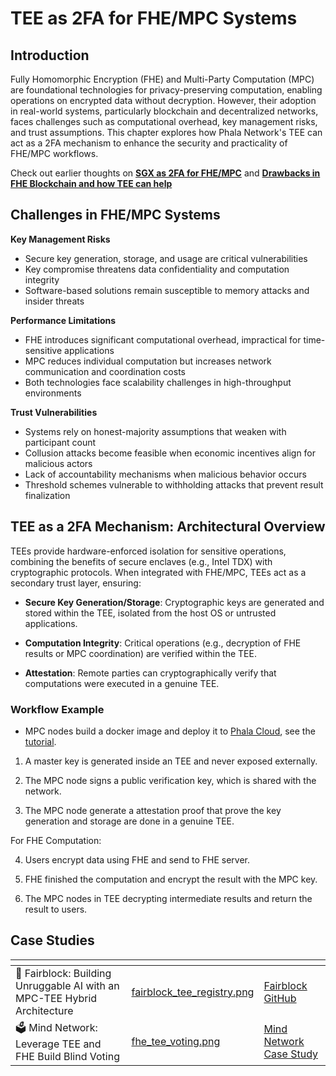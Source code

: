 # TEE as 2FA for FHE/MPC Systems

## Introduction

Fully Homomorphic Encryption (FHE) and Multi-Party Computation (MPC) are foundational technologies for privacy-preserving computation, enabling operations on encrypted data without decryption. However, their adoption in real-world systems, particularly blockchain and decentralized networks, faces challenges such as computational overhead, key management risks, and trust assumptions. This chapter explores how Phala Network's TEE can act as a 2FA mechanism to enhance the security and practicality of FHE/MPC workflows.

Check out earlier thoughts on **[SGX as 2FA for FHE/MPC](https://ethresear.ch/t/sgx-as-2fa-for-fhe-mpc/19780)** and **[Drawbacks in FHE Blockchain and how TEE can help](https://collective.flashbots.net/t/drawbacks-in-fhe-blockchain-and-how-tee-can-help-it/3642)**

## Challenges in FHE/MPC Systems

**Key Management Risks**
- Secure key generation, storage, and usage are critical vulnerabilities
- Key compromise threatens data confidentiality and computation integrity
- Software-based solutions remain susceptible to memory attacks and insider threats

**Performance Limitations**
- FHE introduces significant computational overhead, impractical for time-sensitive applications
- MPC reduces individual computation but increases network communication and coordination costs
- Both technologies face scalability challenges in high-throughput environments

**Trust Vulnerabilities**
- Systems rely on honest-majority assumptions that weaken with participant count
- Collusion attacks become feasible when economic incentives align for malicious actors
- Lack of accountability mechanisms when malicious behavior occurs
- Threshold schemes vulnerable to withholding attacks that prevent result finalization

## TEE as a 2FA Mechanism: Architectural Overview
TEEs provide hardware-enforced isolation for sensitive operations, combining the benefits of secure enclaves (e.g., Intel TDX) with cryptographic protocols. When integrated with FHE/MPC, TEEs act as a secondary trust layer, ensuring:

- **Secure Key Generation/Storage**: Cryptographic keys are generated and stored within the TEE, isolated from the host OS or untrusted applications.

- **Computation Integrity**: Critical operations (e.g., decryption of FHE results or MPC coordination) are verified within the TEE.

- **Attestation**: Remote parties can cryptographically verify that computations were executed in a genuine TEE.

### Workflow Example

- MPC nodes build a docker image and deploy it to [Phala Cloud](https://cloud.phala.network/register?invite=PHALAWIKI), see the [tutorial](../cloud/create-cvm/create-with-docker-compose.md).

1. A master key is generated inside an TEE and never exposed externally.

2. The MPC node signs a public verification key, which is shared with the network.

3. The MPC node generate a attestation proof that prove the key generation and storage are done in a genuine TEE.

For FHE Computation:

4. Users encrypt data using FHE and send to FHE server.

5. FHE finished the computation and encrypt the result with the MPC key.

6. The MPC nodes in TEE decrypting intermediate results and return the result to users.

## Case Studies

<table data-card-size="large" data-view="cards"><thead><tr><th></th><th data-hidden data-card-cover data-type="files"></th><th data-hidden data-card-target data-type="content-ref"></th></tr></thead><tbody><tr><td><span data-gb-custom-inline data-tag="emoji" data-code="1f510">🔐</span> Fairblock: Building Unruggable AI with an MPC-TEE Hybrid Architecture</td><td><a href="../../images/fairblock_tee_registry.png">fairblock_tee_registry.png</a></td><td><a href="https://github.com/Fairblock/Unruggable-AI">Fairblock GitHub</a></td></tr><tr><td><span data-gb-custom-inline data-tag="emoji" data-code="1f5f3">🗳️</span> Mind Network: Leverage TEE and FHE Build Blind Voting</td><td><a href="../../images/fhe_blind_voting.png">fhe_tee_voting.png</a></td><td><a href="https://phala.network/posts/fhepowered-aifi-with-mind-network">Mind Network Case Study</a></td></tr></tbody></table>
